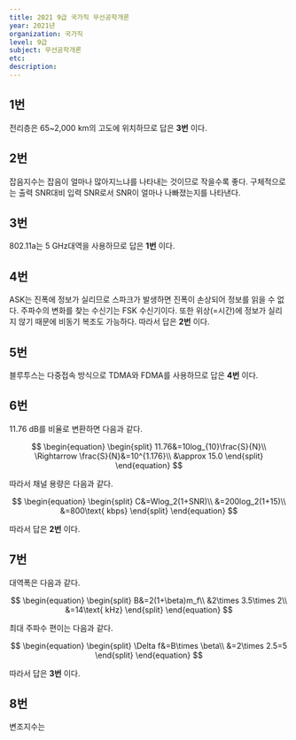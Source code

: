 ```yaml
---
title: 2021 9급 국가직 무선공학개론
year: 2021년
organization: 국가직
level: 9급
subject: 무선공학개론
etc:
description:
---
```


## 1번

전리층은 65~2,000 km의 고도에 위치하므로 답은 **3번** 이다.

## 2번

잡음지수는 잡음이 얼마나 많아지느냐를 나타내는 것이므로 작을수록 좋다. 구체적으로는 출력 SNR대비 입력 SNR로서 SNR이 얼마나 나빠졌는지를 나타낸다.

## 3번

802.11a는 5 GHz대역을 사용하므로 답은 **1번** 이다.

## 4번

ASK는 진폭에 정보가 실리므로 스파크가 발생하면 진폭이 손상되어 정보를 읽을 수 없다. 주파수의 변화를 찾는 수신기는 FSK 수신기이다. 또한 위상(=시간)에 정보가 실리지 않기 때문에 비동기 복조도 가능하다.
따라서 답은 **2번** 이다.

## 5번

블루투스는 다중접속 방식으로 TDMA와 FDMA를 사용하므로 답은 **4번** 이다.

## 6번

11.76 dB를 비율로 변환하면 다음과 같다.

$$
\begin{equation}
\begin{split}
11.76&=10log_{10}\frac{S}{N}\\
\Rightarrow \frac{S}{N}&=10^{1.176}\\
&\approx 15.0
\end{split}
\end{equation}
$$

따라서 채널 용량은 다음과 같다.

$$
\begin{equation}
\begin{split}
C&=Wlog_2(1+SNR)\\
&=200log_2(1+15)\\
&=800\text{ kbps}
\end{split}
\end{equation}
$$

따라서 답은 **2번** 이다.

## 7번

대역폭은 다음과 같다.

$$
\begin{equation}
\begin{split}
B&=2(1+\beta)m_f\\
&2\times 3.5\times 2\\
&=14\text{ kHz}
\end{split}
\end{equation}
$$

최대 주파수 편이는 다음과 같다.

$$
\begin{equation}
\begin{split}
\Delta f&=B\times \beta\\
&=2\times 2.5=5
\end{split}
\end{equation}
$$

따라서 답은 **3번** 이다.

## 8번

변조지수는
